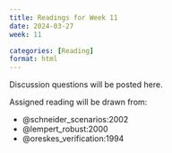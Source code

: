 ```yaml
---
title: Readings for Week 11
date: 2024-03-27
week: 11

categories: [Reading]
format: html
---
```


::: {.callout-tip}
Discussion questions will be posted here.
:::

Assigned reading will be drawn from:

- @schneider_scenarios:2002
- @lempert_robust:2000
- @oreskes_verification:1994